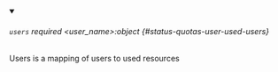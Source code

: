 
<details className="config-field" data-expandable="false" open>
<summary>

###### `users` <span className="config-field-required" data-required="false">required</span> <span className="config-field-type">&lt;user_name&gt;:object</span> <span className="config-field-default"></span> <span className="config-field-enum"></span> {#status-quotas-user-used-users}

Users is a mapping of users to used resources

</summary>



</details>
